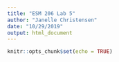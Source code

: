 ```yaml
---
title: "ESM 206 Lab 5"
author: "Janelle Christensen"
date: "10/29/2019"
output: html_document
---
```


```r
knitr::opts_chunk$set(echo = TRUE)
```

